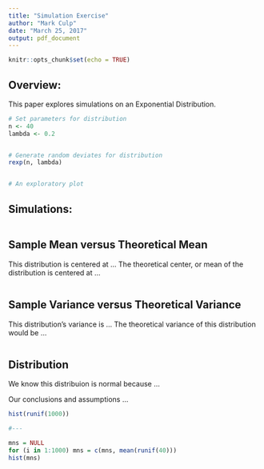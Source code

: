 ```yaml
---
title: "Simulation Exercise"
author: "Mark Culp"
date: "March 25, 2017"
output: pdf_document
---
```


```r
knitr::opts_chunk$set(echo = TRUE)
```

## Overview:
This paper explores simulations on an Exponential Distribution.  

```r

# Set parameters for distribution
n <- 40 
lambda <- 0.2


# Generate random deviates for distribution
rexp(n, lambda)


# An exploratory plot 

```

## Simulations:  

```r
```

## Sample Mean versus Theoretical Mean
This distribution is centered at ...  The theoretical center, or mean of the distribution is centered at ...

```r
```

## Sample Variance versus Theoretical Variance
This distribution's variance is ... The theoretical  variance of this distribution would be ...



```r
```

## Distribution
We know this distribuion is normal because ...



Our conclusions and assumptions ... 

```r

hist(runif(1000))

#---

mns = NULL
for (i in 1:1000) mns = c(mns, mean(runif(40)))
hist(mns)


```




